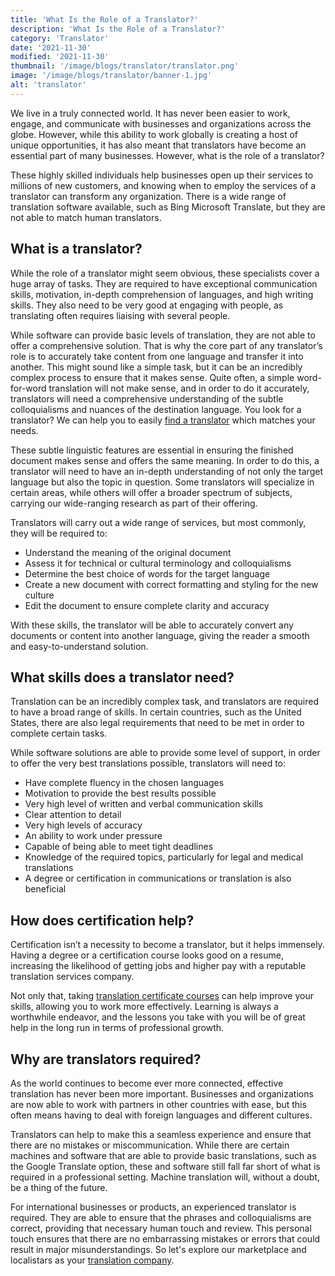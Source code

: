 ```yaml
---
title: 'What Is the Role of a Translator?'
description: 'What Is the Role of a Translator?'
category: 'Translator'
date: '2021-11-30'
modified: '2021-11-30'
thumbnail: '/image/blogs/translator/translator.png'
image: '/image/blogs/translator/banner-1.jpg'
alt: 'translator'
---
```


We live in a truly connected world. It has never been easier to work, engage, and communicate with businesses and organizations across the globe. However, while this ability to work globally is creating a host of unique opportunities, it has also meant that translators have become an essential part of many businesses. However, what is the role of a translator?

These highly skilled individuals help businesses open up their services to millions of new customers, and knowing when to employ the services of a translator can transform any organization. There is a wide range of translation software available, such as Bing Microsoft Translate, but they are not able to match human translators.

## What is a translator?

While the role of a translator might seem obvious, these specialists cover a huge array of tasks. They are required to have exceptional communication skills, motivation, in-depth comprehension of languages, and high writing skills. They also need to be very good at engaging with people, as translating often requires liaising with several people.

While software can provide basic levels of translation, they are not able to offer a comprehensive solution. That is why the core part of any translator’s role is to accurately take content from one language and transfer it into another. This might sound like a simple task, but it can be an incredibly complex process to ensure that it makes sense. Quite often, a simple word-for-word translation will not make sense, and in order to do it accurately, translators will need a comprehensive understanding of the subtle colloquialisms and nuances of the destination language. You look for a translator? We can help you to easily <a href="/translator" title="find a translator">find a translator</a> which matches your needs.

These subtle linguistic features are essential in ensuring the finished document makes sense and offers the same meaning. In order to do this, a translator will need to have an in-depth understanding of not only the target language but also the topic in question. Some translators will specialize in certain areas, while others will offer a broader spectrum of subjects, carrying our wide-ranging research as part of their offering.

Translators will carry out a wide range of services, but most commonly, they will be required to:

- Understand the meaning of the original document
- Assess it for technical or cultural terminology and colloquialisms
- Determine the best choice of words for the target language
- Create a new document with correct formatting and styling for the new culture
- Edit the document to ensure complete clarity and accuracy

With these skills, the translator will be able to accurately convert any documents or content into another language, giving the reader a smooth and easy-to-understand solution.

## What skills does a translator need?

Translation can be an incredibly complex task, and translators are required to have a broad range of skills. In certain countries, such as the United States, there are also legal requirements that need to be met in order to complete certain tasks.

While software solutions are able to provide some level of support, in order to offer the very best translations possible, translators will need to:

- Have complete fluency in the chosen languages
- Motivation to provide the best results possible
- Very high level of written and verbal communication skills
- Clear attention to detail
- Very high levels of accuracy
- An ability to work under pressure
- Capable of being able to meet tight deadlines
- Knowledge of the required topics, particularly for legal and medical translations
- A degree or certification in communications or translation is also beneficial

## How does certification help?

Certification isn’t a necessity to become a translator, but it helps immensely. Having a degree or a certification course looks good on a resume, increasing the likelihood of getting jobs and higher pay with a reputable translation services company.

Not only that, taking <a href="https://www.tomedes.com/translator-hub/translation-certification-courses" target="_blank">translation certificate courses</a> can help improve your skills, allowing you to work more effectively. Learning is always a worthwhile endeavor, and the lessons you take with you will be of great help in the long run in terms of professional growth.

## Why are translators required?

As the world continues to become ever more connected, effective translation has never been more important. Businesses and organizations are now able to work with partners in other countries with ease, but this often means having to deal with foreign languages and different cultures.

Translators can help to make this a seamless experience and ensure that there are no mistakes or miscommunication. While there are certain machines and software that are able to provide basic translations, such as the Google Translate option, these and software still fall far short of what is required in a professional setting. Machine translation will, without a doubt, be a thing of the future.

For international businesses or products, an experienced translator is required. They are able to ensure that the phrases and colloquialisms are correct, providing that necessary human touch and review. This personal touch ensures that there are no embarrassing mistakes or errors that could result in major misunderstandings. So let's explore our marketplace and localistars as your <a href="https://localistars.com" title="translation company">translation company</a>.

